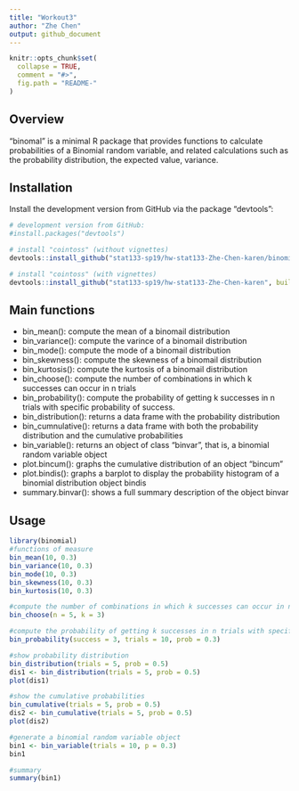 ```yaml
---
title: "Workout3"
author: "Zhe Chen"
output: github_document
---
```


```r
knitr::opts_chunk$set(
  collapse = TRUE,
  comment = "#>",
  fig.path = "README-"
)
```


## Overview

"binomal" is a minimal R package that provides functions to calculate probabilities of a Binomial random variable, and related calculations such as the probability distribution, the expected value, variance.

## Installation

Install the development version from GitHub via the package "devtools":

```r
# development version from GitHub:
#install.packages("devtools") 

# install "cointoss" (without vignettes)
devtools::install_github("stat133-sp19/hw-stat133-Zhe-Chen-karen/binomial")

# install "cointoss" (with vignettes)
devtools::install_github("stat133-sp19/hw-stat133-Zhe-Chen-karen", build_vignettes = TRUE)
```

## Main functions

* bin_mean(): compute the mean of a binomail distribution
* bin_variance(): compute the varince of a binomail distribution
* bin_mode(): compute the mode of a binomail distribution
* bin_skewness(): compute the skewness of a binomail distribution
* bin_kurtosis(): compute the kurtosis of a binomail distribution
* bin_choose(): compute the number of combinations in which k successes can occur in n trials
* bin_probability(): compute the probability of getting k successes in n trials with specific probability of success.
* bin_distribution(): returns a data frame with the probability distribution
* bin_cumnulative(): returns a data frame with both the probability distribution and the cumulative probabilities
* bin_variable(): returns an object of class "binvar", that is, a binomial random variable object
* plot.bincum(): graphs the cumulative distribution of an object "bincum"
* plot.bindis(): graphs a barplot to display the probability histogram of a binomial distribution object bindis
* summary.binvar(): shows a full summary description of the object binvar

## Usage

```r
library(binomial)
#functions of measure
bin_mean(10, 0.3)
bin_variance(10, 0.3)
bin_mode(10, 0.3)
bin_skewness(10, 0.3)
bin_kurtosis(10, 0.3)

#compute the number of combinations in which k successes can occur in n trials
bin_choose(n = 5, k = 3)

#compute the probability of getting k successes in n trials with specific probability of success
bin_probability(success = 3, trials = 10, prob = 0.3)

#show probability distribution
bin_distribution(trials = 5, prob = 0.5)
dis1 <- bin_distribution(trials = 5, prob = 0.5)
plot(dis1)

#show the cumulative probabilities
bin_cumulative(trials = 5, prob = 0.5)
dis2 <- bin_cumulative(trials = 5, prob = 0.5)
plot(dis2)

#generate a binomial random variable object
bin1 <- bin_variable(trials = 10, p = 0.3)
bin1

#summary
summary(bin1)
```
